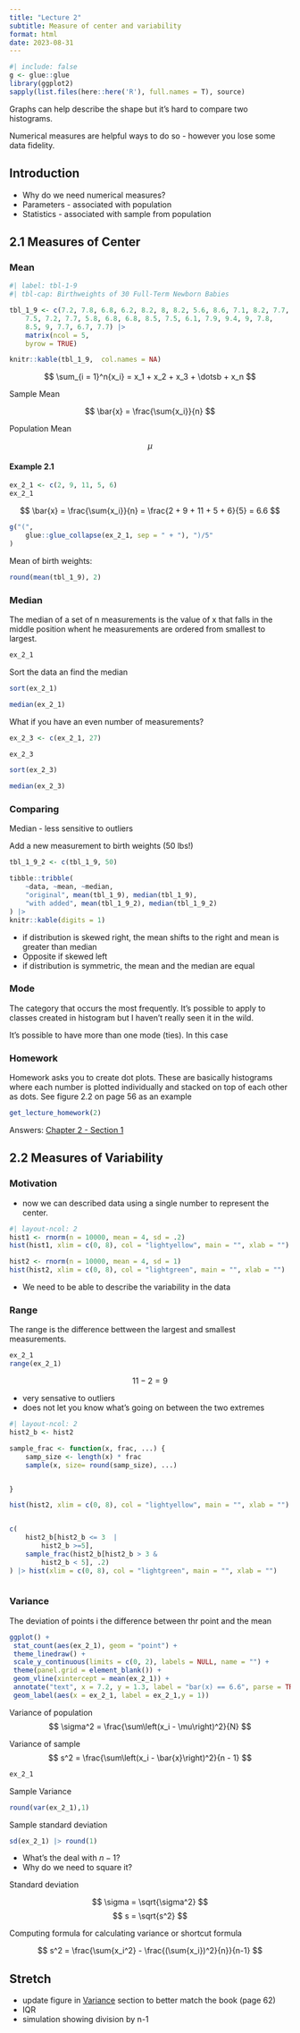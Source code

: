```yaml
---
title: "Lecture 2"
subtitle: Measure of center and variability
format: html
date: 2023-08-31
---
```


```r
#| include: false
g <- glue::glue
library(ggplot2)
sapply(list.files(here::here('R'), full.names = T), source)
```

::: {.content-hidden when-format="html"}

Graphs can help describe the shape but it's hard to compare two histograms.

Numerical measures are helpful ways to do so - however you lose some data fidelity. 

:::

## Introduction

- Why do we need numerical measures?
- Parameters - associated with population
- Statistics - associated with sample from population

## 2.1 Measures of Center
### Mean

```r
#| label: tbl-1-9
#| tbl-cap: Birthweights of 30 Full-Term Newborn Babies

tbl_1_9 <- c(7.2, 7.8, 6.8, 6.2, 8.2, 8, 8.2, 5.6, 8.6, 7.1, 8.2, 7.7, 
    7.5, 7.2, 7.7, 5.8, 6.8, 6.8, 8.5, 7.5, 6.1, 7.9, 9.4, 9, 7.8, 
    8.5, 9, 7.7, 6.7, 7.7) |> 
    matrix(ncol = 5,
    byrow = TRUE)

knitr::kable(tbl_1_9,  col.names = NA)
```


$$
\sum_{i = 1}^n{x_i} = x_1 + x_2 + x_3 +  \dotsb + x_n
$$


Sample Mean

$$
\bar{x} = \frac{\sum{x_i}}{n}
$$

Population Mean

$$
\mu
$$

#### Example 2.1

```r
ex_2_1 <- c(2, 9, 11, 5, 6)
ex_2_1
```


$$
\bar{x} = \frac{\sum{x_i}}{n} = \frac{2 + 9 + 11 + 5 + 6}{5} = 6.6
$$
```r


g("(",
    glue::glue_collapse(ex_2_1, sep = " + "), ")/5"
)
```

Mean of birth weights:

```r
round(mean(tbl_1_9), 2)
```

### Median

The median of a set of n measurements is the value of x that falls in the middle position whent he measurements are ordered from smallest to largest.

```r
ex_2_1
```

Sort the data an find the median

```r
sort(ex_2_1)

median(ex_2_1)
```

What if you have an even number of measurements?

```r
ex_2_3 <- c(ex_2_1, 27)

ex_2_3

sort(ex_2_3)

median(ex_2_3)

```

### Comparing

Median - less sensitive to outliers

Add a new measurement to birth weights (50 lbs!)

```r
tbl_1_9_2 <- c(tbl_1_9, 50)

tibble::tribble(
    ~data, ~mean, ~median,
    "original", mean(tbl_1_9), median(tbl_1_9),
    "with added", mean(tbl_1_9_2), median(tbl_1_9_2)
) |> 
knitr::kable(digits = 1)


```

- if distribution is skewed right, the mean shifts to the right and mean is greater than median
- Opposite if skewed left
- if distribution is symmetric, the mean and the median are equal


### Mode

The category that occurs the most frequently. It's possible to apply to classes created in histogram but I haven't really seen it in the wild. 

It's possible to have more than one mode (ties). In this case

### Homework

Homework asks you to create dot plots. These are basically histograms where each number is plotted individually and stacked on top of each other as dots. See figure 2.2 on page 56 as an example

```r
get_lecture_homework(2)
```

Answers: [Chapter 2 - Section 1](/homework/chapter-02.qmd#section-2.1)



## 2.2 Measures of Variability

### Motivation

- now we can described data using a single number to represent the center.

```r
#| layout-ncol: 2
hist1 <- rnorm(n = 10000, mean = 4, sd = .2)
hist(hist1, xlim = c(0, 8), col = "lightyellow", main = "", xlab = "")

hist2 <- rnorm(n = 10000, mean = 4, sd = 1)
hist(hist2, xlim = c(0, 8), col = "lightgreen", main = "", xlab = "")

```

- We need to be able to describe the variability in the data

### Range

The range is the difference bettween the largest and smallest measurements.

```r
ex_2_1
range(ex_2_1)
```

$$
11 - 2 = 9
$$

- very sensative to outliers
- does not let you know what's going on between the two extremes

```r
#| layout-ncol: 2
hist2_b <- hist2 

sample_frac <- function(x, frac, ...) {
    samp_size <- length(x) * frac
    sample(x, size= round(samp_size), ...)


}

hist(hist2, xlim = c(0, 8), col = "lightyellow", main = "", xlab = "")


c(
    hist2_b[hist2_b <= 3  | 
        hist2_b >=5],
    sample_frac(hist2_b[hist2_b > 3 & 
        hist2_b < 5], .2)
) |> hist(xlim = c(0, 8), col = "lightgreen", main = "", xlab = "")



```


### Variance

The deviation of points i the difference between thr point and the mean

```r
ggplot() +
 stat_count(aes(ex_2_1), geom = "point") +
 theme_linedraw() +
 scale_y_continuous(limits = c(0, 2), labels = NULL, name = "") +
 theme(panel.grid = element_blank()) +
 geom_vline(xintercept = mean(ex_2_1)) +
 annotate("text", x = 7.2, y = 1.3, label = "bar(x) == 6.6", parse = TRUE) +
 geom_label(aes(x = ex_2_1, label = ex_2_1,y = 1))
```


Variance of population
$$
\sigma^2 = \frac{\sum\left(x_i - \mu\right)^2}{N}
$$


Variance of sample
$$
s^2 = \frac{\sum\left(x_i - \bar{x}\right)^2}{n - 1}
$$


```r
ex_2_1

```

Sample Variance
```r
round(var(ex_2_1),1)
```

Sample standard deviation
```r
sd(ex_2_1) |> round(1)
```

- What's the deal with $n-1$?
- Why do we need to square it?

Standard deviation


$$
\sigma = \sqrt{\sigma^2}
$$
$$
s = \sqrt{s^2}
$$


Computing formula for calculating variance
or shortcut formula

$$
s^2 = \frac{\sum{x_i^2} - \frac{(\sum{x_i})^2}{n}}{n-1}
$$


::: {.content-hidden when-format="html"}
## Stretch
-  update figure in [Variance] section to better match the book (page 62)
- IQR
- simulation showing division by n-1
:::

